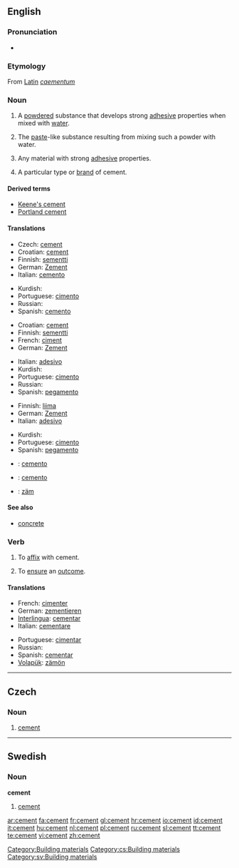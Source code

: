 ==English==

===Pronunciation===
* {{audio|en-us-cement.ogg|Audio (US)}}

===Etymology===
From [[Latin]] ''[[caementum]]''

===Noun===
{{wikipedia}}
{{en-noun}}

# {{uncountable}} A [[powdered]] substance that develops strong [[adhesive]] properties when mixed with [[water]].
# {{uncountable}} The [[paste]]-like substance resulting from mixing such a powder with water.
# {{uncountable}} Any material with strong [[adhesive]] properties.
# {{countable}} A particular type or [[brand]] of cement.

====Derived terms====
* [[Keene's cement]]
* [[Portland cement]]

====Translations====
{{trans-top|A powdered substance}}
* Czech: [[#Czech|cement]] {{m}}
* Croatian: [[cement]] {{m}}
* Finnish: [[sementti]]
* German: [[Zement]] {{m}}
* Italian: [[cemento]] {{m}}
{{trans-mid}}
* Kurdish: {{KUchar|[[چه‌مه‌نتۆ]]}}
* Portuguese: [[cimento]] {{m}}
* Russian: {{t|ru|цемент|tr=cem'ént|m|sc=Cyrl}}
* Spanish: [[cemento]] {{m}}
{{trans-bottom}}

{{trans-top|The paste-like substance}}
* Croatian: [[cement]] {{m}}
* Finnish: [[sementti]]
* French: [[ciment]] {{m}}
* German: [[Zement]] {{m}}
{{trans-mid}}
* Italian: [[adesivo]]
* Kurdish: {{KUchar|[[چه‌مه‌نتۆ]]}}
* Portuguese: [[cimento]] {{m}}
* Russian: {{t|ru|цемент|tr=cem'ént|m|sc=Cyrl}}
* Spanish: [[pegamento]]
{{trans-bottom}}

{{trans-top|Any material with strong adhesive properties}}
* Finnish: [[liima]]
* German: [[Zement]] {{m}}
* Italian: [[adesivo]]
{{trans-mid}}
* Kurdish: {{KUchar|[[چه‌مه‌نتۆ]]}}
* Portuguese: [[cimento]] {{m}}
* Spanish: [[pegamento]]
{{trans-bottom}}

{{trans-top|A particular type or brand of cement}}
{{trans-mid}}
{{trans-bottom}}

{{checktrans-top}}
* {{ttbc|Interlingua}}: [[cemento]]
* {{ttbc|Ido}}: [[cemento]]
* {{ttbc|Volapük}}: [[zäm]]
{{trans-bottom}}

====See also====
* [[concrete]]

===Verb===
{{en-verb}}

# To [[affix]] with cement.
# {{figuratively}} To [[ensure]] an [[outcome]].

====Translations====
{{top}}
* French: [[cimenter]]
* German: [[zementieren]]
* [[Interlingua]]: [[cementar]]
* Italian: [[cementare]]
{{mid}}
* Portuguese: [[cimentar]]
* Russian: {{t|ru|цеменитровать|tr=cem'entírovat'|sc=Cyrl}}
* Spanish: [[cementar]]
* [[Volapük]]: [[zämön]]
{{bottom}}

[[Category:Building materials]]

----

==Czech==

===Noun===
{{cs-noun|g=m}}

# [[#English|cement]]

[[Category:cs:Building materials]]

----

==Swedish==

===Noun===
{{sv-noun-unc-irreg-c|2=cementen}}
'''cement''' {{c}}

# [[#English|cement]]

[[Category:sv:Building materials]]

[[ar:cement]]
[[fa:cement]]
[[fr:cement]]
[[gl:cement]]
[[hr:cement]]
[[io:cement]]
[[id:cement]]
[[it:cement]]
[[hu:cement]]
[[nl:cement]]
[[pl:cement]]
[[ru:cement]]
[[sl:cement]]
[[tt:cement]]
[[te:cement]]
[[vi:cement]]
[[zh:cement]]